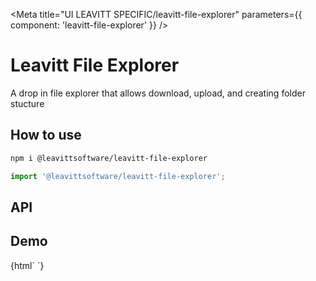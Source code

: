 

<Meta title="UI LEAVITT SPECIFIC/leavitt-file-explorer" parameters={{ component: 'leavitt-file-explorer' }} />

# Leavitt File Explorer

A drop in file explorer that allows download, upload, and creating folder stucture

## How to use

```bash
npm i @leavittsoftware/leavitt-file-explorer
```

```js
import '@leavittsoftware/leavitt-file-explorer';
```

## API

<ArgsTable of="leavitt-file-explorer" />

## Demo

<Canvas withToolbar>
  <Story name="Docs">{html`
    <user-manager></user-manager>
    <leavitt-file-explorer file-explorer-id="1"></leavitt-file-explorer>
  `}</Story>
</Canvas>
